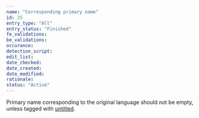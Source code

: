 ```yaml
---
name: "Corresponding primary name"
id: 25
entry_type: "All"
entry_status: "Finished"
fe_validations:
be_validations:
occurance:
detection_script:
edit_list:
date_checked:
date_created:
date_modified:
rationale:
status: "Active"
---
```

Primary name corresponding to the original language should not be empty, unless tagged with [untitled](https://vocadb.net/T/6335/).